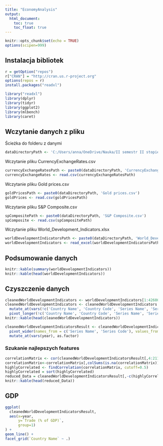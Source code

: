 ```yaml
---
title: "EconomyAnalysis"
output: 
  html_document:
    toc: true
    toc_float: true
---
```


```r
knitr::opts_chunk$set(echo = TRUE)
options(scipen=999)
```

## Instalacja bibliotek
```r
r = getOption("repos")
r["CRAN"] = "http://cran.us.r-project.org"
options(repos = r)
install.packages("readxl")
```
```r
library("readxl")
library(dplyr)
library(tidyr)
library(ggplot2)
library(mlbench)
library(caret)
```

## Wczytanie danych z pliku

Ścieżka do folderu z danymi

```r
dataDirectoryPath <- 'C:/Users/anna/OneDrive/Nauka/II semestr II stopień/Zaawansowana Eksploracja Danych/Data pack/Data pack/'
```

Wczytanie pliku CurrencyExchangeRates.csv

```r
currencyExchangeRatesPath <- paste0(dataDirectoryPath, 'CurrencyExchangeRates.csv')
currencyExchangeRates <- read.csv(currencyExchangeRatesPath)
```

Wczytanie pliku Gold prices.csv

```r
goldPricesPath <- paste0(dataDirectoryPath, 'Gold prices.csv')
goldPrices <- read.csv(goldPricesPath)
```

Wczytanie pliku S&P Composite.csv

```r
spCompositePath <- paste0(dataDirectoryPath, 'S&P Composite.csv')
spComposite <- read.csv(spCompositePath)
```

Wczytanie pliku World_Development_Indicators.xlsx
```r
worldDevelopmentIndicatorsPath <- paste0(dataDirectoryPath, 'World_Development_Indicators.xlsx')
worldDevelopmentIndicators <- read_excel(worldDevelopmentIndicatorsPath)
```

## Podsumowanie danych 

```r
knitr::kable(summary(worldDevelopmentIndicators))
knitr::kable(head(worldDevelopmentIndicators))
```

## Czyszczenie danych

```r
cleanedWorldDevelopmentIndicators <- worldDevelopmentIndicators[1:42600,]
cleanedWorldDevelopmentIndicators <- cleanedWorldDevelopmentIndicators %>% 
  mutate_at(vars(!c('Country Name', 'Country Code', 'Series Name', 'Series Code')), as.numeric) %>%
  pivot_longer(!c('Country Name', 'Country Code', 'Series Name', 'Series Code'), names_to = "year", values_to="value")
knitr::kable(head(cleanedWorldDevelopmentIndicators))

cleanedWorldDevelopmentIndicatorsResult <- cleanedWorldDevelopmentIndicators %>% 
  pivot_wider(names_from = c('Series Name', 'Series Code'), values_from = 'value',  names_glue = "{`Series Name`}") %>%
  mutate_at(vars(year), as.factor)

```

### Szukanie najlepszych features
```r
correlationMatrix <- cor(cleanedWorldDevelopmentIndicatorsResult[,4:211],use="pairwise.complete.obs")
correlationMatrix<-correlationMatrix[,colSums(is.na(correlationMatrix))==0]
highlyCorrelated <- findCorrelation(correlationMatrix, cutoff=0.5)
highlyCorrelated = sort(highlyCorrelated)
reduced_Data = cleanedWorldDevelopmentIndicatorsResult[,-c(highlyCorrelated)]
knitr::kable(head(reduced_Data))

```

## GDP 
```r
ggplot(
  cleanedWorldDevelopmentIndicatorsResult, 
  aes(x=year, 
      y=`Trade (% of GDP)`,
      group=1)
) +
geom_line() +
facet_grid(`Country Name` ~ .)
```